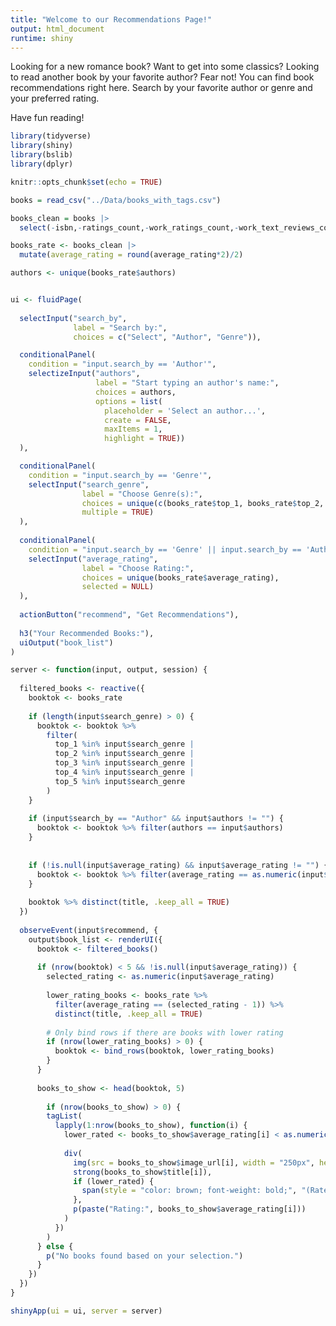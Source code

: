 ```yaml
---
title: "Welcome to our Recommendations Page!"
output: html_document
runtime: shiny
---
```


Looking for a new romance book? Want to get into some classics? Looking to read another book by your favorite author? Fear not! You can find book recommendations right here. Search by your favorite author or genre and your preferred rating.


Have fun reading!

```r

library(tidyverse)
library(shiny)
library(bslib)
library(dplyr)

knitr::opts_chunk$set(echo = TRUE)

```

```r

books = read_csv("../Data/books_with_tags.csv")

books_clean = books |> 
  select(-isbn,-ratings_count,-work_ratings_count,-work_text_reviews_count)

books_rate <- books_clean |>
  mutate(average_rating = round(average_rating*2)/2)

```


```r
authors <- unique(books_rate$authors)


ui <- fluidPage(
  
  selectInput("search_by", 
              label = "Search by:", 
              choices = c("Select", "Author", "Genre")),

  conditionalPanel(
    condition = "input.search_by == 'Author'",
    selectizeInput("authors", 
                   label = "Start typing an author's name:", 
                   choices = authors, 
                   options = list(
                     placeholder = 'Select an author...',
                     create = FALSE, 
                     maxItems = 1,
                     highlight = TRUE))
  ),

  conditionalPanel(
    condition = "input.search_by == 'Genre'",
    selectInput("search_genre", 
                label = "Choose Genre(s):", 
                choices = unique(c(books_rate$top_1, books_rate$top_2, books_rate$top_3, books_rate$top_4, books_rate$top_5)), 
                multiple = TRUE)  
  ),
  
  conditionalPanel( 
    condition = "input.search_by == 'Genre' || input.search_by == 'Author'",
    selectInput("average_rating", 
                label = "Choose Rating:", 
                choices = unique(books_rate$average_rating), 
                selected = NULL)
  ),
  
  actionButton("recommend", "Get Recommendations"),
  
  h3("Your Recommended Books:"),
  uiOutput("book_list")
)

server <- function(input, output, session) {
  
  filtered_books <- reactive({
    booktok <- books_rate
    
    if (length(input$search_genre) > 0) {
      booktok <- booktok %>%
        filter(
          top_1 %in% input$search_genre | 
          top_2 %in% input$search_genre | 
          top_3 %in% input$search_genre | 
          top_4 %in% input$search_genre | 
          top_5 %in% input$search_genre
        )
    }
    
    if (input$search_by == "Author" && input$authors != "") {
      booktok <- booktok %>% filter(authors == input$authors)
    }
    
    
    if (!is.null(input$average_rating) && input$average_rating != "") {
      booktok <- booktok %>% filter(average_rating == as.numeric(input$average_rating))
    }
    
    booktok %>% distinct(title, .keep_all = TRUE)
  })
  
  observeEvent(input$recommend, {
    output$book_list <- renderUI({
      booktok <- filtered_books()
       
      if (nrow(booktok) < 5 && !is.null(input$average_rating)) { 
        selected_rating <- as.numeric(input$average_rating)
        
        lower_rating_books <- books_rate %>% 
          filter(average_rating == (selected_rating - 1)) %>% 
          distinct(title, .keep_all = TRUE)
        
        # Only bind rows if there are books with lower rating
        if (nrow(lower_rating_books) > 0) {
          booktok <- bind_rows(booktok, lower_rating_books)
        }
      }
      
      books_to_show <- head(booktok, 5)
      
        if (nrow(books_to_show) > 0) {
        tagList(
          lapply(1:nrow(books_to_show), function(i) {
            lower_rated <- books_to_show$average_rating[i] < as.numeric(input$average_rating)
            
            div(
              img(src = books_to_show$image_url[i], width = "250px", height = "300px"),  
              strong(books_to_show$title[i]), 
              if (lower_rated) {
                span(style = "color: brown; font-weight: bold;", "(Rated Below Your Selection)")
              },
              p(paste("Rating:", books_to_show$average_rating[i]))
            )
          })
        )
      } else {
        p("No books found based on your selection.")
      }
    })
  })
}

shinyApp(ui = ui, server = server)

```